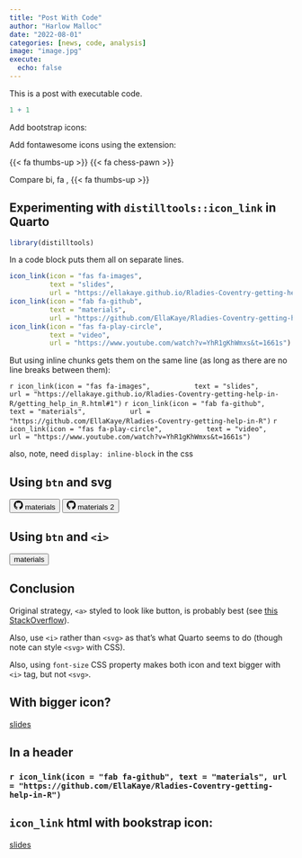 ```yaml
---
title: "Post With Code"
author: "Harlow Malloc"
date: "2022-08-01"
categories: [news, code, analysis]
image: "image.jpg"
execute: 
  echo: false
---
```


This is a post with executable code.

```r
1 + 1
```

Add bootstrap icons:

<i class="bi bi-alarm"></i> <i class="bi-apple"></i> <i class="bi bi-badge-tm-fill"></i>

Add fontawesome icons using the extension:

{{< fa thumbs-up >}} {{< fa chess-pawn >}} 

Compare bi, fa
<i class="bi bi-hand-thumbs-up-fill"></i>, {{< fa thumbs-up >}} 

## Experimenting with `distilltools::icon_link` in Quarto

```r
library(distilltools)
```

In a code block puts them all on separate lines.

```r
icon_link(icon = "fas fa-images",
          text = "slides",
          url = "https://ellakaye.github.io/Rladies-Coventry-getting-help-in-R/getting_help_in_R.html#1")
icon_link(icon = "fab fa-github",
          text = "materials",
          url = "https://github.com/EllaKaye/Rladies-Coventry-getting-help-in-R")
icon_link(icon = "fas fa-play-circle",
          text = "video",
          url = "https://www.youtube.com/watch?v=YhR1gKhWmxs&t=1661s")
```


But using inline chunks gets them on the same line (as long as there are no line breaks between them):

`r icon_link(icon = "fas fa-images",
          text = "slides",
          url = "https://ellakaye.github.io/Rladies-Coventry-getting-help-in-R/getting_help_in_R.html#1")` 
`r icon_link(icon = "fab fa-github",
          text = "materials",
          url = "https://github.com/EllaKaye/Rladies-Coventry-getting-help-in-R")`
`r icon_link(icon = "fas fa-play-circle",
          text = "video",
          url = "https://www.youtube.com/watch?v=YhR1gKhWmxs&t=1661s")`
          

          
also, note, need `display: inline-block` in the css

## Using `btn` and svg

<button type="button" class="btn icon-link">
                <svg xmlns="http://www.w3.org/2000/svg" width="16" height="16" fill="currentColor" class="bi bi-github" viewBox="0 0 16 16">
  <path d="M8 0C3.58 0 0 3.58 0 8c0 3.54 2.29 6.53 5.47 7.59.4.07.55-.17.55-.38 0-.19-.01-.82-.01-1.49-2.01.37-2.53-.49-2.69-.94-.09-.23-.48-.94-.82-1.13-.28-.15-.68-.52-.01-.53.63-.01 1.08.58 1.23.82.72 1.21 1.87.87 2.33.66.07-.52.28-.87.51-1.07-1.78-.2-3.64-.89-3.64-3.95 0-.87.31-1.59.82-2.15-.08-.2-.36-1.02.08-2.12 0 0 .67-.21 2.2.82.64-.18 1.32-.27 2-.27.68 0 1.36.09 2 .27 1.53-1.04 2.2-.82 2.2-.82.44 1.1.16 1.92.08 2.12.51.56.82 1.27.82 2.15 0 3.07-1.87 3.75-3.65 3.95.29.25.54.73.54 1.48 0 1.07-.01 1.93-.01 2.2 0 .21.15.46.55.38A8.012 8.012 0 0 0 16 8c0-4.42-3.58-8-8-8z"></path>
</svg>
                materials
              </button>
<button type="button" class="btn icon-link">
                <svg xmlns="http://www.w3.org/2000/svg" width="16" height="16" fill="currentColor" class="bi bi-github" viewBox="0 0 16 16">
  <path d="M8 0C3.58 0 0 3.58 0 8c0 3.54 2.29 6.53 5.47 7.59.4.07.55-.17.55-.38 0-.19-.01-.82-.01-1.49-2.01.37-2.53-.49-2.69-.94-.09-.23-.48-.94-.82-1.13-.28-.15-.68-.52-.01-.53.63-.01 1.08.58 1.23.82.72 1.21 1.87.87 2.33.66.07-.52.28-.87.51-1.07-1.78-.2-3.64-.89-3.64-3.95 0-.87.31-1.59.82-2.15-.08-.2-.36-1.02.08-2.12 0 0 .67-.21 2.2.82.64-.18 1.32-.27 2-.27.68 0 1.36.09 2 .27 1.53-1.04 2.2-.82 2.2-.82.44 1.1.16 1.92.08 2.12.51.56.82 1.27.82 2.15 0 3.07-1.87 3.75-3.65 3.95.29.25.54.73.54 1.48 0 1.07-.01 1.93-.01 2.2 0 .21.15.46.55.38A8.012 8.012 0 0 0 16 8c0-4.42-3.58-8-8-8z"></path>
</svg>
                materials 2
              </button>
              
## Using `btn` and `<i>`
<button type="button" class="btn icon-link">
<i class="bi bi-github"></i>
                materials
              </button>

## Conclusion
Original strategy, `<a>` styled to look like button, is probably best (see [this StackOverflow](https://stackoverflow.com/questions/2906582/how-do-i-create-an-html-button-that-acts-like-a-link)).

Also, use `<i>` rather than `<svg>` as that's what Quarto seems to do (though note can style `<svg>` with CSS).

Also, using `font-size` CSS property makes both icon and text bigger with `<i>` tag, but not `<svg>`.

## With bigger icon?

<a href="https://ellakaye.github.io/Rladies-Coventry-getting-help-in-R/getting_help_in_R.html#1" class="icon-link" target="_blank" rel="noopener"><i class="fas fa-images fa-2x"></i> slides</a>

## In a header

### `r icon_link(icon = "fab fa-github", text = "materials", url = "https://github.com/EllaKaye/Rladies-Coventry-getting-help-in-R")`

## `icon_link` html with bookstrap icon:

<a href="https://ellakaye.github.io/Rladies-Coventry-getting-help-in-R/getting_help_in_R.html#1" class="icon-link" target="_blank" rel="noopener"><i class="bi bi-github"></i> slides</a>
